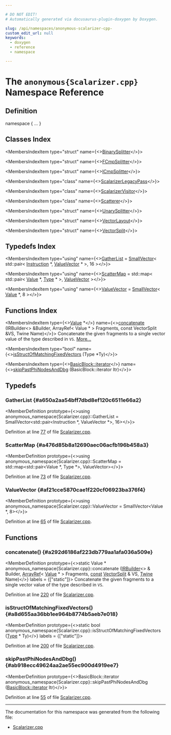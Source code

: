 ```yaml
---

# DO NOT EDIT!
# Automatically generated via docusaurus-plugin-doxygen by Doxygen.

slug: /api/namespaces/anonymous-scalarizer-cpp-
custom_edit_url: null
keywords:
  - doxygen
  - reference
  - namespace

---
```





# The `anonymous{Scalarizer.cpp}` Namespace Reference

<DoxygenPage pluginConfig={pluginConfig}>



## Definition

<CodeBlock>namespace &#123; ... &#125;</CodeBlock>

## Classes Index

<MembersIndex>

<MembersIndexItem
  type="struct"
  name={<><a href="/docs/api/structs/anonymous-namespace-scalarizer-cpp-/binarysplitter">BinarySplitter</a></>}>
</MembersIndexItem>

<MembersIndexItem
  type="struct"
  name={<><a href="/docs/api/structs/anonymous-namespace-scalarizer-cpp-/fcmpsplitter">FCmpSplitter</a></>}>
</MembersIndexItem>

<MembersIndexItem
  type="struct"
  name={<><a href="/docs/api/structs/anonymous-namespace-scalarizer-cpp-/icmpsplitter">ICmpSplitter</a></>}>
</MembersIndexItem>

<MembersIndexItem
  type="class"
  name={<><a href="/docs/api/classes/anonymous-namespace-scalarizer-cpp-/scalarizerlegacypass">ScalarizerLegacyPass</a></>}>
</MembersIndexItem>

<MembersIndexItem
  type="class"
  name={<><a href="/docs/api/classes/anonymous-namespace-scalarizer-cpp-/scalarizervisitor">ScalarizerVisitor</a></>}>
</MembersIndexItem>

<MembersIndexItem
  type="class"
  name={<><a href="/docs/api/classes/anonymous-namespace-scalarizer-cpp-/scatterer">Scatterer</a></>}>
</MembersIndexItem>

<MembersIndexItem
  type="struct"
  name={<><a href="/docs/api/structs/anonymous-namespace-scalarizer-cpp-/unarysplitter">UnarySplitter</a></>}>
</MembersIndexItem>

<MembersIndexItem
  type="struct"
  name={<><a href="/docs/api/structs/anonymous-namespace-scalarizer-cpp-/vectorlayout">VectorLayout</a></>}>
</MembersIndexItem>

<MembersIndexItem
  type="struct"
  name={<><a href="/docs/api/structs/anonymous-namespace-scalarizer-cpp-/vectorsplit">VectorSplit</a></>}>
</MembersIndexItem>

</MembersIndex>

## Typedefs Index

<MembersIndex>

<MembersIndexItem
  type="using"
  name={<><a href="#a650a2aa54bff7dbd8ef120c6511e66a2">GatherList</a> = <a href="/docs/api/classes/llvm/smallvector">SmallVector</a>&lt; std::pair&lt; <a href="/docs/api/classes/llvm/instruction">Instruction</a> &#42;, <a href="#af21cce5870cae1f220cf06923ba376f4">ValueVector</a> &#42; &gt;, 16 &gt;</>}>
</MembersIndexItem>

<MembersIndexItem
  type="using"
  name={<><a href="#a476d85b8a12690aec06acfb196b458a3">ScatterMap</a> = std::map&lt; std::pair&lt; <a href="/docs/api/classes/llvm/value">Value</a> &#42;, <a href="/docs/api/classes/llvm/type">Type</a> &#42; &gt;, <a href="#af21cce5870cae1f220cf06923ba376f4">ValueVector</a> &gt;</>}>
</MembersIndexItem>

<MembersIndexItem
  type="using"
  name={<><a href="#af21cce5870cae1f220cf06923ba376f4">ValueVector</a> = <a href="/docs/api/classes/llvm/smallvector">SmallVector</a>&lt; <a href="/docs/api/classes/llvm/value">Value</a> &#42;, 8 &gt;</>}>
</MembersIndexItem>

</MembersIndex>

## Functions Index

<MembersIndex>

<MembersIndexItem
  type={<><a href="/docs/api/classes/llvm/value">Value</a> &#42;</>}
  name={<><a href="#a292d6186af223db779aa1afa036a509e">concatenate</a> (IRBuilder&lt;&gt; &amp;Builder, ArrayRef&lt; Value &#42; &gt; Fragments, const VectorSplit &amp;VS, Twine Name)</>}>
Concatenate the given fragments to a single vector value of the type described in <code>VS</code>. <a href="#a292d6186af223db779aa1afa036a509e">More...</a>
</MembersIndexItem>

<MembersIndexItem
  type="bool"
  name={<><a href="#a8d655aa36bb1ee964b8774b5aeb7e018">isStructOfMatchingFixedVectors</a> (Type &#42;Ty)</>}>
</MembersIndexItem>

<MembersIndexItem
  type={<><a href="/docs/api/classes/llvm/basicblock/#a98c0a84a5dfa8bce341c829709f171e5">BasicBlock::iterator</a></>}
  name={<><a href="#ab918ecc49624aa2ae55ec900d4919ee7">skipPastPhiNodesAndDbg</a> (BasicBlock::iterator Itr)</>}>
</MembersIndexItem>

</MembersIndex>


<SectionDefinition>

## Typedefs

### GatherList {#a650a2aa54bff7dbd8ef120c6511e66a2}

<MemberDefinition
  prototype={<>using anonymous&#95;namespace&#123;Scalarizer.cpp&#125;::GatherList =  SmallVector&lt;std::pair&lt;Instruction &#42;, ValueVector &#42;&gt;, 16&gt;</>}>

Definition at line <a href="/docs/api/files/lib/lib/transforms/lib/transforms/scalar/scalarizer-cpp/#l00077">77</a> of file <a href="/docs/api/files/lib/lib/transforms/lib/transforms/scalar/scalarizer-cpp">Scalarizer.cpp</a>.
</MemberDefinition>

### ScatterMap {#a476d85b8a12690aec06acfb196b458a3}

<MemberDefinition
  prototype={<>using anonymous&#95;namespace&#123;Scalarizer.cpp&#125;::ScatterMap =  std::map&lt;std::pair&lt;Value &#42;, Type &#42;&gt;, ValueVector&gt;</>}>

Definition at line <a href="/docs/api/files/lib/lib/transforms/lib/transforms/scalar/scalarizer-cpp/#l00073">73</a> of file <a href="/docs/api/files/lib/lib/transforms/lib/transforms/scalar/scalarizer-cpp">Scalarizer.cpp</a>.
</MemberDefinition>

### ValueVector {#af21cce5870cae1f220cf06923ba376f4}

<MemberDefinition
  prototype={<>using anonymous&#95;namespace&#123;Scalarizer.cpp&#125;::ValueVector =  SmallVector&lt;Value &#42;, 8&gt;</>}>

Definition at line <a href="/docs/api/files/lib/lib/transforms/lib/transforms/scalar/scalarizer-cpp/#l00065">65</a> of file <a href="/docs/api/files/lib/lib/transforms/lib/transforms/scalar/scalarizer-cpp">Scalarizer.cpp</a>.
</MemberDefinition>

</SectionDefinition>

<SectionDefinition>

## Functions

### concatenate() {#a292d6186af223db779aa1afa036a509e}

<MemberDefinition
  prototype={<>static Value &#42; anonymous&#95;namespace&#123;Scalarizer.cpp&#125;::concatenate (<a href="/docs/api/classes/llvm/irbuilder">IRBuilder</a>&lt;&gt; &amp; Builder, <a href="/docs/api/classes/llvm/arrayref">ArrayRef</a>&lt; <a href="/docs/api/classes/llvm/value">Value</a> &#42; &gt; Fragments, <a href="/docs/api/files/lib/lib/target/lib/target/aarch64/aarch64promoteconstant-cpp/#a90f8350fecae261c25be85d38b451bff">const</a> <a href="/docs/api/structs/anonymous-namespace-scalarizer-cpp-/vectorsplit">VectorSplit</a> &amp; VS, <a href="/docs/api/classes/llvm/twine">Twine</a> Name)</>}
  labels = {["static"]}>
Concatenate the given fragments to a single vector value of the type described in <code>VS</code>.

Definition at line <a href="/docs/api/files/lib/lib/transforms/lib/transforms/scalar/scalarizer-cpp/#l00220">220</a> of file <a href="/docs/api/files/lib/lib/transforms/lib/transforms/scalar/scalarizer-cpp">Scalarizer.cpp</a>.
</MemberDefinition>

### isStructOfMatchingFixedVectors() {#a8d655aa36bb1ee964b8774b5aeb7e018}

<MemberDefinition
  prototype={<>static bool anonymous&#95;namespace&#123;Scalarizer.cpp&#125;::isStructOfMatchingFixedVectors (<a href="/docs/api/classes/llvm/type">Type</a> &#42; Ty)</>}
  labels = {["static"]}>

Definition at line <a href="/docs/api/files/lib/lib/transforms/lib/transforms/scalar/scalarizer-cpp/#l00200">200</a> of file <a href="/docs/api/files/lib/lib/transforms/lib/transforms/scalar/scalarizer-cpp">Scalarizer.cpp</a>.
</MemberDefinition>

### skipPastPhiNodesAndDbg() {#ab918ecc49624aa2ae55ec900d4919ee7}

<MemberDefinition
  prototype={<>BasicBlock::iterator anonymous&#95;namespace&#123;Scalarizer.cpp&#125;::skipPastPhiNodesAndDbg (<a href="/docs/api/classes/llvm/basicblock/#a98c0a84a5dfa8bce341c829709f171e5">BasicBlock::iterator</a> Itr)</>}>

Definition at line <a href="/docs/api/files/lib/lib/transforms/lib/transforms/scalar/scalarizer-cpp/#l00055">55</a> of file <a href="/docs/api/files/lib/lib/transforms/lib/transforms/scalar/scalarizer-cpp">Scalarizer.cpp</a>.
</MemberDefinition>

</SectionDefinition>

<hr/>

The documentation for this namespace was generated from the following file:

<ul>
<li><a href="/docs/api/files/lib/lib/transforms/lib/transforms/scalar/scalarizer-cpp">Scalarizer.cpp</a></li>
</ul>

</DoxygenPage>
